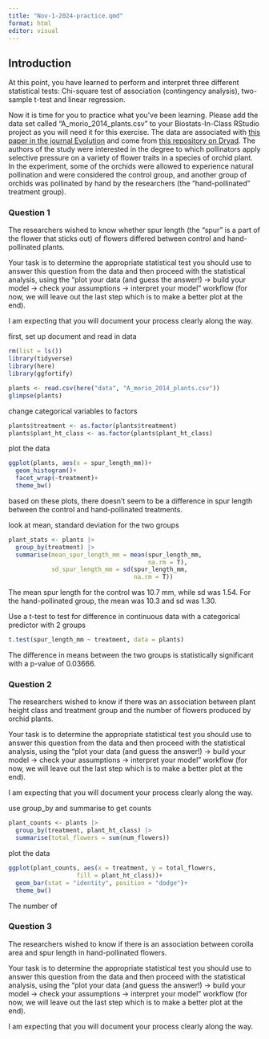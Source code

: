 ```yaml
---
title: "Nov-1-2024-practice.qmd"
format: html
editor: visual
---
```


## Introduction

At this point, you have learned to perform and interpret three different statistical tests: Chi-square test of association (contingency analysis), two-sample t-test and linear regression.

Now it is time for you to practice what you've been learning. Please add the data set called "A_morio_2014_plants.csv" to your Biostats-In-Class RStudio project as you will need it for this exercise. The data are associated with [this paper in the journal Evolution](https://academic.oup.com/evolut/article/70/3/716/6852093?login=true) and come from [this repository on Dryad](https://datadryad.org/stash/dataset/doi:10.5061/dryad.nf663). The authors of the study were interested in the degree to which pollinators apply selective pressure on a variety of flower traits in a species of orchid plant. In the experiment, some of the orchids were allowed to experience natural pollination and were considered the control group, and another group of orchids was pollinated by hand by the researchers (the "hand-pollinated" treatment group).

### Question 1


The researchers wished to know whether spur length (the "spur" is a part of the flower that sticks out) of flowers differed between control and hand-pollinated plants.

Your task is to determine the appropriate statistical test you should use to answer this question from the data and then proceed with the statistical analysis, using the "plot your data (and guess the answer!) -\> build your model -\> check your assumptions -\> interpret your model" workflow (for now, we will leave out the last step which is to make a better plot at the end).

I am expecting that you will document your process clearly along the way.

first, set up document and read in data
```r
rm(list = ls())
library(tidyverse)
library(here)
library(ggfortify)

plants <- read.csv(here("data", "A_morio_2014_plants.csv"))
glimpse(plants)
```

change categorical variables to factors
```r
plants$treatment <- as.factor(plants$treatment)
plants$plant_ht_class <- as.factor(plants$plant_ht_class)
```

plot the data
```r
ggplot(plants, aes(x = spur_length_mm))+
  geom_histogram()+
  facet_wrap(~treatment)+
  theme_bw()
```
based on these plots, there doesn't seem to be a difference in spur length between the control and hand-pollinated treatments.

look at mean, standard deviation for the two groups
```r
plant_stats <- plants |>
  group_by(treatment) |>
  summarise(mean_spur_length_mm = mean(spur_length_mm, 
                                       na.rm = T),
            sd_spur_length_mm = sd(spur_length_mm,
                                   na.rm = T))
```
The mean spur length for the control was 10.7 mm, while sd was 1.54. For the hand-pollinated group, the mean was 10.3 and sd was 1.30. 

Use a t-test to test for difference in continuous data with a categorical predictor with 2 groups
```r
t.test(spur_length_mm ~ treatment, data = plants)
```
The difference in means between the two groups is statistically significant with a p-value of 0.03666.

### Question 2

The researchers wished to know if there was an association between plant height class and treatment group and the number of flowers produced by orchid plants.

Your task is to determine the appropriate statistical test you should use to answer this question from the data and then proceed with the statistical analysis, using the "plot your data (and guess the answer!) -\> build your model -\> check your assumptions -\> interpret your model" workflow (for now, we will leave out the last step which is to make a better plot at the end).

I am expecting that you will document your process clearly along the way.

use group_by and summarise to get counts
```r
plant_counts <- plants |>
  group_by(treatment, plant_ht_class) |>
  summarise(total_flowers = sum(num_flowers))
```

plot the data
```r
ggplot(plant_counts, aes(x = treatment, y = total_flowers,
                   fill = plant_ht_class))+
  geom_bar(stat = "identity", position = "dodge")+
  theme_bw()
```
The number of

### Question 3

The researchers wished to know if there is an association between corolla area and spur length in hand-pollinated flowers.

Your task is to determine the appropriate statistical test you should use to answer this question from the data and then proceed with the statistical analysis, using the "plot your data (and guess the answer!) -\> build your model -\> check your assumptions -\> interpret your model" workflow (for now, we will leave out the last step which is to make a better plot at the end).

I am expecting that you will document your process clearly along the way.
